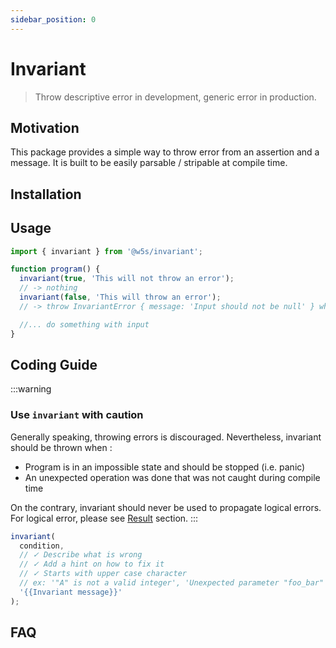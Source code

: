 ```yaml
---
sidebar_position: 0
---
```



# Invariant

> Throw descriptive error in development, generic error in production.

<PackageBadgeGroup apiHref="/api/invariant" />

## Motivation

This package provides a simple way to throw error from an assertion and a message.
It is built to be easily parsable / stripable at compile time.

## Installation

<PackageInstallBlock packageName="@w5s/invariant" />

## Usage

```ts
import { invariant } from '@w5s/invariant';

function program() {
  invariant(true, 'This will not throw an error'); 
  // -> nothing
  invariant(false, 'This will throw an error'); 
  // -> throw InvariantError { message: 'Input should not be null' } when input is null or undefined

  //... do something with input
}
```

## Coding Guide

:::warning

### Use `invariant` with caution

Generally speaking, throwing errors is discouraged.
Nevertheless, invariant should be thrown when :

- Program is in an impossible state and should be stopped (i.e. panic)
- An unexpected operation was done that was not caught during compile time

On the contrary, invariant should never be used to propagate logical errors.
For logical error, please see [Result](./core/result) section.
:::

```ts
invariant(
  condition, 
  // ✓ Describe what is wrong
  // ✓ Add a hint on how to fix it
  // ✓ Starts with upper case character
  // ex: '"A" is not a valid integer', 'Unexpected parameter "foo_bar"', ...
  '{{Invariant message}}'
);
```

## FAQ
